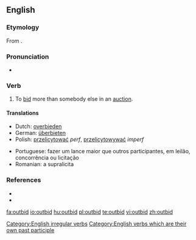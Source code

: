 ==English==

===Etymology===
From {{prefix|out|bid}}.

===Pronunciation===
* {{IPA|/'outbid/}}

===Verb===
{{en-verb|outbids|outbidding|outbid}}

# To [[bid]] more than somebody else in an [[auction]].

====Translations====
{{trans-top|To bid more than somebody else}}
* Dutch: [[overbieden]]
* German: [[überbieten]]
* Polish: [[przelicytować]] ''perf'', [[przelicytowywać]] ''imperf''
{{trans-mid}}
* Portuguese: fazer um lance maior que outros participantes, em leilão, concorrência ou licitação
* Romanian: a supralicita
{{trans-bottom}}

===References===
* {{R:Century 1911}}
* {{R:Webster 1913}}

[[Category:English irregular verbs]]
[[Category:English verbs which are their own past participle]]

[[fa:outbid]]
[[io:outbid]]
[[hu:outbid]]
[[pl:outbid]]
[[te:outbid]]
[[vi:outbid]]
[[zh:outbid]]